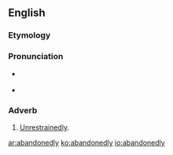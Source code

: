 ==English==

===Etymology===
{{suffix|abandoned|ly}}

===Pronunciation===
* {{a|RP}} {{IPA|/əˈbæn.dn̩.əd.li/}}
* {{a|GA}} {{IPA|/əˈbæn.dn̩.əd.li/}}

===Adverb===
{{en-adv}}

# [[unrestrainedly|Unrestrainedly]].

[[ar:abandonedly]]
[[ko:abandonedly]]
[[io:abandonedly]]